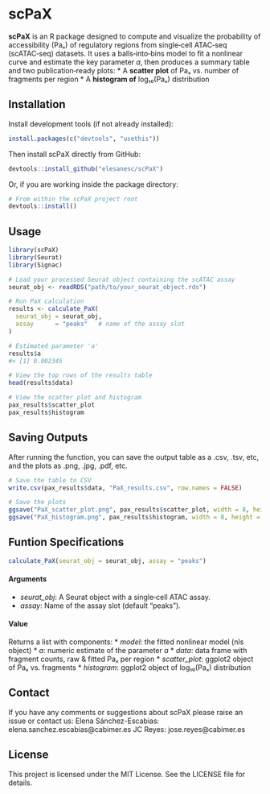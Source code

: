 # scPaX

**scPaX** is an R package designed to compute and visualize the probability of accessibility (Paₓ) of regulatory regions from single‑cell ATAC‑seq (scATAC‑seq) datasets. It uses a balls‑into‑bins model to fit a nonlinear curve and estimate the key parameter *a*, then produces a summary table and two publication‑ready plots:
  * A **scatter plot** of Paₓ vs. number of fragments per region
  * A **histogram of** log₁₀(Paₓ) distribution
    

## Installation

Install development tools (if not already installed):
``` r
install.packages(c("devtools", "usethis"))
```

Then install scPaX directly from GitHub:
``` r
devtools::install_github("elesanesc/scPaX")
```

Or, if you are working inside the package directory:
``` r
# From within the scPaX project root
devtools::install()
```

## Usage
```r
library(scPaX)
library(Seurat)
library(Signac)

# Load your processed Seurat object containing the scATAC assay
seurat_obj <- readRDS("path/to/your_seurat_object.rds")

# Run PaX calculation
results <- calculate_PaX(
  seurat_obj = seurat_obj,
  assay      = "peaks"   # name of the assay slot
)

# Estimated parameter 'a'
results$a
#> [1] 0.002345

# View the top rows of the results table
head(results$data)

# View the scatter plot and histogram
pax_results$scatter_plot
pax_results$histogram
```

## Saving Outputs
After running the function, you can save the output table as a .csv, .tsv, etc, and the plots as .png, .jpg, .pdf, etc.
``` r
# Save the table to CSV
write.csv(pax_results$data, "PaX_results.csv", row.names = FALSE)

# Save the plots
ggsave("PaX_scatter_plot.png", pax_results$scatter_plot, width = 8, height = 6)
ggsave("PaX_histogram.png", pax_results$histogram, width = 8, height = 6)
```

## Funtion Specifications

```r
calculate_PaX(seurat_obj = seurat_obj, assay = "peaks")
```

#### Arguments
* *seurat_obj*: A Seurat object with a single‑cell ATAC assay.
* *assay*: Name of the assay slot (default "peaks").

#### Value 
Returns a list with components:
* *model*: the fitted nonlinear model (nls object)
* *a*: numeric estimate of the parameter *a*
* *data*: data frame with fragment counts, raw & fitted Paₓ per region
* *scatter_plot*: ggplot2 object of Paₓ vs. fragments
* *histogram*: ggplot2 object of log₁₀(Paₓ) distribution

## Contact
If you have any comments or suggestions about scPaX please raise an issue or contact us:
Elena Sánchez-Escabias: elena.sanchez.escabias@cabimer.es
JC Reyes: jose.reyes@cabimer.es

## License
This project is licensed under the MIT License. See the LICENSE file for details.
